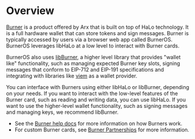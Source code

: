 # Overview

[Burner](https://www.burner.pro/) is a product offered by Arx that is built on top of HaLo technology. It is a full hardware wallet that can store tokens and sign messages. Burner is typically accessed by users via a browser web app called BurnerOS. BurnerOS leverages libHaLo at a low level to interact with Burner cards. 

BurnerOS also uses [libBurner](https://github.com/arx-research/libburner), a higher level library that provides "wallet like" functionality, such as managing expected Burner key slots, signing messages that conform to EIP-712 and EIP-191 specifications and integrating with libraries like [viem](https://viem.sh/) as a wallet provider.

You can interface with Burners using either libHaLo or libBurner, depending on your needs. If you want to interact with the low-level features of the Burner card, such as reading and writing data, you can use libHaLo. If you want to use the higher-level wallet functionality, such as signing messages and managing keys, we recommend libBurner.

- See the [Burner help docs](https://help.burner.pro/en) for more information on how Burners work.
- For custom Burner cards, see [Burner Partnerships](https://www.burner.pro/partnerships) for more information.